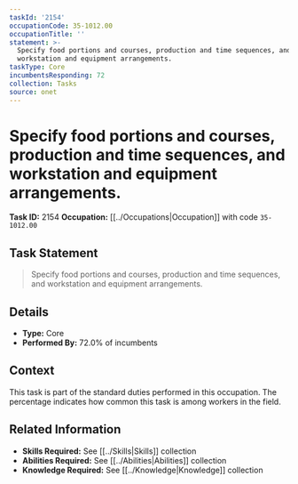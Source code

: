 ```yaml
---
taskId: '2154'
occupationCode: 35-1012.00
occupationTitle: ''
statement: >-
  Specify food portions and courses, production and time sequences, and
  workstation and equipment arrangements.
taskType: Core
incumbentsResponding: 72
collection: Tasks
source: onet
---
```

# Specify food portions and courses, production and time sequences, and workstation and equipment arrangements.

**Task ID:** 2154
**Occupation:** [[../Occupations|Occupation]] with code `35-1012.00`

## Task Statement

> Specify food portions and courses, production and time sequences, and workstation and equipment arrangements.

## Details

- **Type:** Core
- **Performed By:** 72.0% of incumbents

## Context

This task is part of the standard duties performed in this occupation. The percentage indicates how common this task is among workers in the field.

## Related Information

- **Skills Required:** See [[../Skills|Skills]] collection
- **Abilities Required:** See [[../Abilities|Abilities]] collection
- **Knowledge Required:** See [[../Knowledge|Knowledge]] collection
